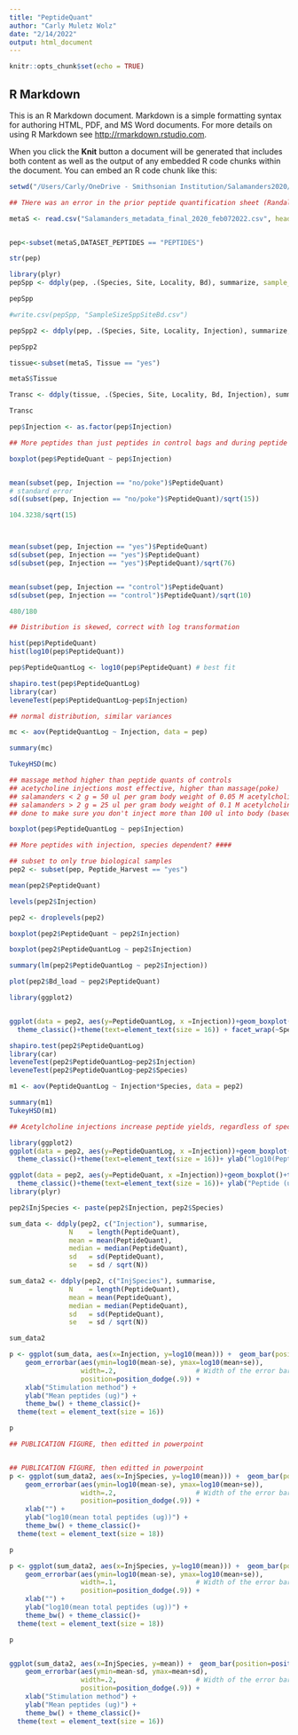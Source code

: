 ```yaml
---
title: "PeptideQuant"
author: "Carly Muletz Wolz"
date: "2/14/2022"
output: html_document
---
```


```r
knitr::opts_chunk$set(echo = TRUE)
```

## R Markdown

This is an R Markdown document. Markdown is a simple formatting syntax for authoring HTML, PDF, and MS Word documents. For more details on using R Markdown see <http://rmarkdown.rstudio.com>.

When you click the **Knit** button a document will be generated that includes both content as well as the output of any embedded R code chunks within the document. You can embed an R code chunk like this:

```r

setwd("/Users/Carly/OneDrive - Smithsonian Institution/Salamanders2020/")

## THere was an error in the prior peptide quantification sheet (Randall), now the one that says final (Peptide_quantification-FINAL) is correct. The quant from microBCA assay needs to be divided by 1.5 (as 1.5 ml was in that aliquot) and then multiplied by 20 (as 20 ml was the amount eluted in total). This has been corrected in the metadata file feb072022 with PeptideQuant verified.

metaS <- read.csv("Salamanders_metadata_final_2020_feb072022.csv", header = T, row.names = 1)


pep<-subset(metaS,DATASET_PEPTIDES == "PEPTIDES")

str(pep)


```

```r

library(plyr)
pepSpp <- ddply(pep, .(Species, Site, Locality, Bd), summarize, sample_size=length(Species))

pepSpp

#write.csv(pepSpp, "SampleSizeSppSiteBd.csv")

pepSpp2 <- ddply(pep, .(Species, Site, Locality, Injection), summarize, sample_size=length(Species))

pepSpp2

tissue<-subset(metaS, Tissue == "yes")

metaS$Tissue

Transc <- ddply(tissue, .(Species, Site, Locality, Bd, Injection), summarize, sample_size=length(Species))

Transc

```

```r
pep$Injection <- as.factor(pep$Injection)

## More peptides than just peptides in control bags and during peptide harvest? ####

boxplot(pep$PeptideQuant ~ pep$Injection)


mean(subset(pep, Injection == "no/poke")$PeptideQuant)
# standard error
sd((subset(pep, Injection == "no/poke")$PeptideQuant)/sqrt(15))

104.3238/sqrt(15)                                                         



mean(subset(pep, Injection == "yes")$PeptideQuant)
sd(subset(pep, Injection == "yes")$PeptideQuant)
sd(subset(pep, Injection == "yes")$PeptideQuant)/sqrt(76)


mean(subset(pep, Injection == "control")$PeptideQuant)
sd(subset(pep, Injection == "control")$PeptideQuant)/sqrt(10)

480/180

## Distribution is skewed, correct with log transformation

hist(pep$PeptideQuant)
hist(log10(pep$PeptideQuant))

pep$PeptideQuantLog <- log10(pep$PeptideQuant) # best fit

shapiro.test(pep$PeptideQuantLog)
library(car)
leveneTest(pep$PeptideQuantLog~pep$Injection)

## normal distribution, similar variances

mc <- aov(PeptideQuantLog ~ Injection, data = pep)

summary(mc)

TukeyHSD(mc)

## massage method higher than peptide quants of controls
## acetycholine injections most effective, higher than massage(poke)
## salamanders < 2 g = 50 ul per gram body weight of 0.05 M acetylcholine
## salamanders > 2 g = 25 ul per gram body weight of 0.1 M acetylcholine
## done to make sure you don't inject more than 100 ul into body (based on recommendations from Dr. Rollins-Smith)

boxplot(pep$PeptideQuantLog ~ pep$Injection)

```


```r

## More peptides with injection, species dependent? ####

## subset to only true biological samples
pep2 <- subset(pep, Peptide_Harvest == "yes")

mean(pep2$PeptideQuant)

levels(pep2$Injection)

pep2 <- droplevels(pep2)

boxplot(pep2$PeptideQuant ~ pep2$Injection)

boxplot(pep2$PeptideQuantLog ~ pep2$Injection)

summary(lm(pep2$PeptideQuantLog ~ pep2$Injection))

plot(pep2$Bd_load ~ pep2$PeptideQuant)

library(ggplot2)


ggplot(data = pep2, aes(y=PeptideQuantLog, x =Injection))+geom_boxplot()+theme_bw()+
  theme_classic()+theme(text=element_text(size = 16)) + facet_wrap(~Species)

shapiro.test(pep2$PeptideQuantLog)
library(car)
leveneTest(pep2$PeptideQuantLog~pep2$Injection)
leveneTest(pep2$PeptideQuantLog~pep2$Species)

m1 <- aov(PeptideQuantLog ~ Injection*Species, data = pep2)

summary(m1)
TukeyHSD(m1)

## Acetylcholine injections increase peptide yields, regardless of species

library(ggplot2)
ggplot(data = pep2, aes(y=PeptideQuantLog, x =Injection))+geom_boxplot()+theme_bw()+
  theme_classic()+theme(text=element_text(size = 16))+ ylab("log10(Peptide (ug))")

ggplot(data = pep2, aes(y=PeptideQuant, x =Injection))+geom_boxplot()+theme_bw()+
  theme_classic()+theme(text=element_text(size = 16))+ ylab("Peptide (ug)")+ facet_wrap(~Species)
library(plyr)

pep2$InjSpecies <- paste(pep2$Injection, pep2$Species)

sum_data <- ddply(pep2, c("Injection"), summarise,
               N    = length(PeptideQuant),
               mean = mean(PeptideQuant),
               median = median(PeptideQuant),
               sd   = sd(PeptideQuant),
               se   = sd / sqrt(N))

sum_data2 <- ddply(pep2, c("InjSpecies"), summarise,
               N    = length(PeptideQuant),
               mean = mean(PeptideQuant),
               median = median(PeptideQuant),
               sd   = sd(PeptideQuant),
               se   = sd / sqrt(N))

sum_data2

p <- ggplot(sum_data, aes(x=Injection, y=log10(mean))) +  geom_bar(position=position_dodge(), stat="identity", color = "black") +
    geom_errorbar(aes(ymin=log10(mean-se), ymax=log10(mean+se)),
                  width=.2,                    # Width of the error bars
                  position=position_dodge(.9)) +
    xlab("Stimulation method") +
    ylab("Mean peptides (ug)") +
    theme_bw() + theme_classic()+ 
  theme(text = element_text(size = 16))

p

## PUBLICATION FIGURE, then editted in powerpoint


## PUBLICATION FIGURE, then editted in powerpoint
p <- ggplot(sum_data2, aes(x=InjSpecies, y=log10(mean))) +  geom_bar(position=position_dodge(), stat="identity", color = "black", width = 0.7, fill = c("gray90", "gray60", "gray40", "gray90", "gray60", "gray40")) +
    geom_errorbar(aes(ymin=log10(mean-se), ymax=log10(mean+se)),
                  width=.2,                    # Width of the error bars
                  position=position_dodge(.9)) +
    xlab("") +
    ylab("log10(mean total peptides (ug))") +
    theme_bw() + theme_classic()+ 
  theme(text = element_text(size = 18))

p

p <- ggplot(sum_data2, aes(x=InjSpecies, y=log10(mean))) +  geom_bar(position=position_dodge(), stat="identity", color = "black", width = 0.5, fill = c("lightcyan2","palegreen2", "dodgerblue3", "lightcyan3", "palegreen3", "#0072B2")) +
    geom_errorbar(aes(ymin=log10(mean-se), ymax=log10(mean+se)),
                  width=.1,                    # Width of the error bars
                  position=position_dodge(.9)) +
    xlab("") +
    ylab("log10(mean total peptides (ug))") +
    theme_bw() + theme_classic()+ 
  theme(text = element_text(size = 18))

p


ggplot(sum_data2, aes(x=InjSpecies, y=mean)) +  geom_bar(position=position_dodge(), stat="identity", color = "black", width = 0.3) +
    geom_errorbar(aes(ymin=mean-sd, ymax=mean+sd),
                  width=.2,                    # Width of the error bars
                  position=position_dodge(.9)) +
    xlab("Stimulation method") +
    ylab("Mean peptides (ug)") +
    theme_bw() + theme_classic()+ 
  theme(text = element_text(size = 16))


```

